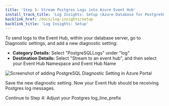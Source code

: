 ```yaml
---
title: 'Step 3: Stream Postgres Logs into Azure Event Hub'
install_track_title: 'Log Insights: Setup (Azure Database for PostgreSQL)'
backlink_href: /docs/log-insights/setup
backlink_title: 'Log Insights: Setup'
---
```



To send logs to the Event Hub, within your database server, go to Diagnostic settings, and add a new diagnostic setting:

* **Category Details:** Select "PostgreSQLLogs" under "log"
* **Destination Details:** Select "Stream to an event hub", and then select your Event Hub Namespace and Event Hub Name

<img src={imgAddDiagnosticSetting} alt="Screenshot of adding PostgreSQL Diagnostic Setting in Azure Portal" />

Save the new diagnostic setting. Now your Event Hub should be receiving Postgres log messages.

<Link className="btn btn-success" to="04_adjust_log_line_prefix">
  Continue to Step 4: Adjust your Postgres log_line_prefix
</Link>
